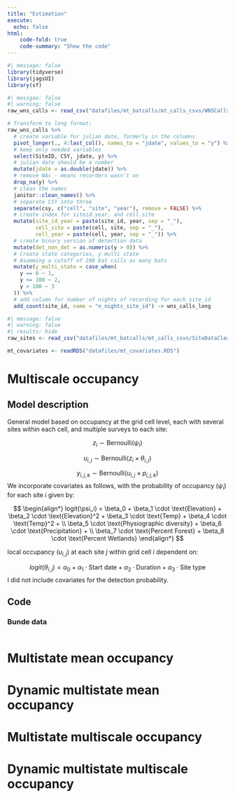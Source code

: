 ```yaml
---
title: "Estimation"
execute: 
  echo: false
html:
    code-fold: true
    code-summary: "Show the code"
---
```


```r
#| message: false
library(tidyverse)
library(jagsUI)
library(sf)
```

```r
#| messgae: false
#| warning: false
raw_wns_calls <- read_csv("datafiles/mt_batcalls/mt_calls_csvs/WNSCallsCapHistory.csv", show_col_types = FALSE)

# Transform to long format:
raw_wns_calls %>%
  # create variable for julian date, formerly in the columns
  pivot_longer(., 4:last_col(), names_to = "jdate", values_to = "y") %>%
  # keep only needed variables
  select(SiteID, CSY, jdate, y) %>%
  # julian date should be a number
  mutate(jdate = as.double(jdate)) %>%
  # remove NAs - means recorders wasn't on
  drop_na(y) %>%
  # clean the names
  janitor::clean_names() %>%
  # separate CSY into three
  separate(csy, c("cell", "site", "year"), remove = FALSE) %>%
  # create index for siteid.year, and cell.site
  mutate(site_id_year = paste(site_id, year, sep = "_"),
         cell_site = paste(cell, site, sep = "_"),
         cell_year = paste(cell, year, sep = "_")) %>%
  # create binary version of detection data
  mutate(det_non_det = as.numeric(y > 0)) %>%
  # Create state categories, y multi state
  # Asumming a cutoff of 100 bat calls as many bats
  mutate(y_multi_state = case_when(
    y == 0 ~ 1,
    y <= 100 ~ 2,
    y > 100 ~ 3
  )) %>%
  # add column for number of nights of recording for each site_id
  add_count(site_id, name = "n_nights_site_id") -> wns_calls_long

```


```r
#| message: false
#| warning: false
#| results: hide
raw_sites <- read_csv("datafiles/mt_batcalls/mt_calls_csvs/SiteDataCleanFinal.csv")
```


```r
mt_covariates <- readRDS("datafiles/mt_covariates.RDS")
```

# Multiscale occupancy

## Model description

General model based on occupancy at the grid cell level, each with several sites within each cell, and multiple surveys to each site:

$$
z_i \sim \text{Bernoulli}(\psi_i)
$$

$$
u_{i,j} \sim \text{Bernoulli}(z_i \times \theta_{i,j})
$$

$$
y_{i,j,k} \sim \text{Bernoulli}(u_{i,j} \times p_{i,j,k})
$$
We incorporate covariates as follows, with the probability of occupancy ($\psi_i$) for each site $i$ given by:

$$
\begin{align*}
logit(\psi_i) = \beta_0 + \beta_1 \cdot \text{Elevation} + \beta_2 \cdot \text{Elevation}^2 +
\beta_3 \cdot \text{Temp} + \beta_4 \cdot \text{Temp}^2 + \\
\beta_5 \cdot \text{Physiographic diversity} +
\beta_6 \cdot \text{Precipitation} + \\
\beta_7 \cdot \text{Percent Forest} + \beta_8 \cdot \text{Percent Wetlands}
\end{align*}
$$

local occupancy ($u_{i,j}$) at each site $j$ within grid cell $i$ dependent on:

$$
logit(\theta_{i,j}) = \alpha_0 + \alpha_1 \cdot \text{Start date} + \alpha_2 \cdot \text{Duration} + \alpha_3 \cdot \text{Site type}
$$
I did not include covariates for the detection probability.

## Code

### Bunde data

```r

```




# Multistate mean occupancy

# Dynamic multistate mean occupancy

# Multistate multiscale occupancy

# Dynamic multistate multiscale occupancy